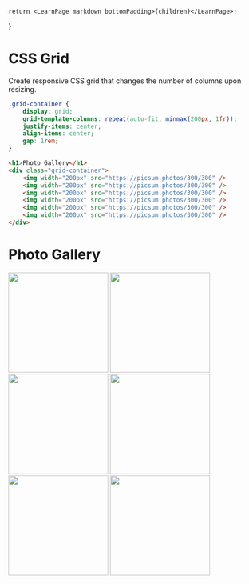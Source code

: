 	return <LearnPage markdown bottomPadding>{children}</LearnPage>;
}

# CSS Grid

Create responsive CSS grid that changes the number of columns upon resizing.

```css
.grid-container {
    display: grid;
    grid-template-columns: repeat(auto-fit, minmax(200px, 1fr));
    justify-items: center;
    align-items: center;
    gap: 1rem;
}
```

```html
<h1>Photo Gallery</h1>
<div class="grid-container">
    <img width="200px" src="https://picsum.photos/300/300" />
    <img width="200px" src="https://picsum.photos/300/300" />
    <img width="200px" src="https://picsum.photos/300/300" />
    <img width="200px" src="https://picsum.photos/300/300" />
    <img width="200px" src="https://picsum.photos/300/300" />
    <img width="200px" src="https://picsum.photos/300/300" />
</div>
```


<h1>Photo Gallery</h1>
<div style={{display: 'grid', gridTemplateColumns: 'repeat(auto-fit, minmax(200px, 1fr))', justifyItems: 'center', alignItems: 'center', gap: '1rem'}}>
    <img width="200px" src="https://picsum.photos/300/300" />
    <img width="200px" src="https://picsum.photos/300/300" />
    <img width="200px" src="https://picsum.photos/300/300" />
    <img width="200px" src="https://picsum.photos/300/300" />
    <img width="200px" src="https://picsum.photos/300/300" />
    <img width="200px" src="https://picsum.photos/300/300" />
</div>

